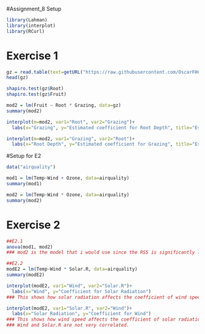 #Assignment_8 Setup
```r
library(Lahman)
library(interplot)
library(RCurl)
```

# Exercise 1
```r
gz = read.table(text=getURL("https://raw.githubusercontent.com/OscarFHC/NRE538_GSRA/master/Labs/NRE538_ANCOVA_n_Interaction/ipomopsis.txt"), sep="", header=T,comment.char="#")
head(gz)

shapiro.test(gz$Root)
shapiro.test(gz$Fruit)

mod2 = lm(Fruit ~ Root * Grazing, data=gz)
summary(mod2)

interplot(m=mod2, var1="Root", var2="Grazing")+
  labs(x="Grazing", y="Estimated coefficient for Root Depth", title="Estimated Coefficient of Root Depth on Grazing")

interplot(m=mod2, var1="Grazing", var2="Root")+
  labs(x="Root Depth", y="Estimated coefficient for Grazing", title="Estimated Coefficient of Grazing on Root Depth")
```
#Setup for E2
```r
data("airquality")

mod1 = lm(Temp~Wind + Ozone, data=airquality)
summary(mod1)

mod2 = lm(Temp~Wind * Ozone, data=airquality)
summary(mod2)
```

# Exercise 2
```r
##E2.1
anova(mod1, mod2)
### mod2 is the model that i would use since the RSS is significantly lower than the RSS of mod1

##E2.2
modE2 = lm(Temp~Wind * Solar.R, data=airquality)
summary(modE2)

interplot(modE2, var1="Wind", var2="Solar.R")+
  labs(x="Wind", y="Coefficient for Solar Radiation")
### This shows how solar radiation affects the coefficient of wind speed.

interplot(modE2, var1="Solar.R", var2="Wind")+
  labs(x="Solar Radiation", y="Coefficient for Wind")
### This shows how wind speed affects the coefficient of solar radiation.
### Wind and Solar.R are not very correlated.
```